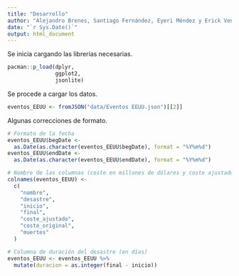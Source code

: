 ```yaml
---
title: "Desarrollo"
author: "Alejandro Brenes, Santiago Fernández, Eyeri Méndez y Erick Venegas"
date: "`r Sys.Date()`"
output: html_document
---
```


Se inicia cargando las librerías necesarias.

```r
pacman::p_load(dplyr,
               ggplot2,
               jsonlite)
```

Se procede a cargar los datos.

```r
eventos_EEUU <- fromJSON("data/Eventos EEUU.json")[[2]]
```

Algunas correcciones de formato.

```r
# Formato de la fecha
eventos_EEUU$begDate <-
  as.Date(as.character(eventos_EEUU$begDate), format = "%Y%m%d")
eventos_EEUU$endDate <-
  as.Date(as.character(eventos_EEUU$endDate), format = "%Y%m%d")

# Nombre de las columnas (coste en millones de dólares y coste ajustado al 2024)
colnames(eventos_EEUU) <-
  c(
    "nombre",
    "desastre",
    "inicio",
    "final",
    "coste_ajustado",
    "coste_original",
    "muertes"
  )

# Columna de duración del desastre (en días)
eventos_EEUU <- eventos_EEUU %>%
  mutate(duracion = as.integer(final - inicio))
```

